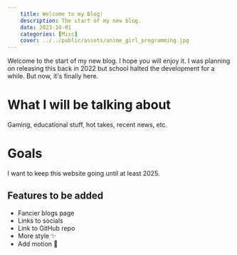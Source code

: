 ```yaml
---
    title: Welcome to my Blog!
    description: The start of my new blog.
    date: 2023-10-01
    categories: [Misc]
    cover: ../../public/assets/anime_girl_programming.jpg
---
```


Welcome to the start of my new blog. I hope you will enjoy it. I was planning on releasing this back in 2022 but school halted the development for a while.
But now, it's finally here.

# What I will be talking about

Gaming, educational stuff, hot takes, recent news, etc.

# Goals

I want to keep this website going until at least 2025.

## Features to be added

- Fancier blogs page
- Links to socials
- Link to GitHub repo
- More style ✨
- Add motion 🚤
